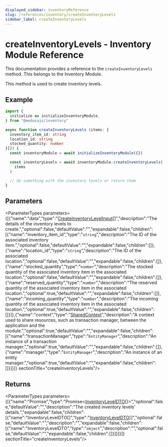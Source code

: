 ```yaml
---
displayed_sidebar: inventoryReference
slug: /references/inventory/createInventoryLevels
sidebar_label: createInventoryLevels
---
```



# createInventoryLevels - Inventory Module Reference

This documentation provides a reference to the `createInventoryLevels` method. This belongs to the Inventory Module.

This method is used to create inventory levels.

## Example

```ts
import { 
  initialize as initializeInventoryModule,
} from "@medusajs/inventory"

async function createInventoryLevels (items: {
  inventory_item_id: string
  location_id: string
  stocked_quantity: number
}[]) {
  const inventoryModule = await initializeInventoryModule({})

  const inventoryLevels = await inventoryModule.createInventoryLevels(
    items
  )

  // do something with the inventory levels or return them
}
```

## Parameters

<ParameterTypes parameters={[{"name":"data","type":"[CreateInventoryLevelInput](../../interfaces/inventory.CreateInventoryLevelInput.mdx)[]","description":"The details of the inventory levels to create.","optional":false,"defaultValue":"","expandable":false,"children":[{"name":"inventory_item_id","type":"`string`","description":"The ID of the associated inventory item.","optional":false,"defaultValue":"","expandable":false,"children":[]},{"name":"location_id","type":"`string`","description":"The ID of the associated location.","optional":false,"defaultValue":"","expandable":false,"children":[]},{"name":"stocked_quantity","type":"`number`","description":"The stocked quantity of the associated inventory item in the associated location.","optional":false,"defaultValue":"","expandable":false,"children":[]},{"name":"reserved_quantity","type":"`number`","description":"The reserved quantity of the associated inventory item in the associated location.","optional":true,"defaultValue":"","expandable":false,"children":[]},{"name":"incoming_quantity","type":"`number`","description":"The incoming quantity of the associated inventory item in the associated location.","optional":true,"defaultValue":"","expandable":false,"children":[]}]},{"name":"context","type":"[SharedContext](../../interfaces/inventory.SharedContext.mdx)","description":"A context used to share resources, such as transaction manager, between the application and the module.","optional":true,"defaultValue":"","expandable":false,"children":[{"name":"transactionManager","type":"`EntityManager`","description":"An instance of a transaction manager.","optional":true,"defaultValue":"","expandable":false,"children":[]},{"name":"manager","type":"`EntityManager`","description":"An instance of an entity manager.","optional":true,"defaultValue":"","expandable":false,"children":[]}]}]}  sectionTitle="createInventoryLevels"/>

## Returns

<ParameterTypes parameters={[{"name":"Promise","type":"Promise&#60;[InventoryLevelDTO](../../types/inventory.InventoryLevelDTO.mdx)[]&#62;","optional":false,"defaultValue":"","description":"The created inventory levels' details.","expandable":false,"children":[{"name":"InventoryLevelDTO[]","type":"[InventoryLevelDTO](../../types/inventory.InventoryLevelDTO.mdx)[]","optional":false,"defaultValue":"","description":"","expandable":false,"children":[{"name":"InventoryLevelDTO","type":"`object`","description":"","optional":false,"defaultValue":"","expandable":false,"children":[]}]}]}]}  sectionTitle="createInventoryLevels"/>
